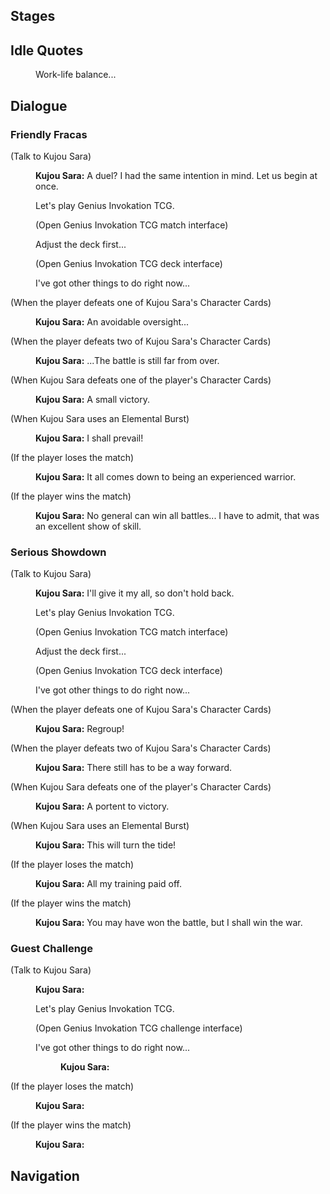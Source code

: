 {{Genius Invokation TCG Character Stages Intro}}

==Stages==
{{Genius Invokation TCG Stages/Detailed|Kujou Sara}}

==Idle Quotes==
{{Dialogue start}}
:{{DIcon|Idle}} Work-life balance...
{{Dialogue end}}

==Dialogue==
===Friendly Fracas===
{{Dialogue start}}
;(Talk to Kujou Sara)
:{{A|vo card kujousara invite easy 01.ogg}} '''Kujou Sara:''' A duel? I had the same intention in mind. Let us begin at once.
:{{DIcon}} Let's play Genius Invokation TCG.
:;(Open Genius Invokation TCG match interface)
:{{DIcon}} Adjust the deck first...
:;(Open Genius Invokation TCG deck interface)
:{{DIcon}} I've got other things to do right now...

;(When the player defeats one of Kujou Sara's Character Cards)
:{{A|vo card kujousara ingame easy 02.ogg}} '''Kujou Sara:''' An avoidable oversight...

;(When the player defeats two of Kujou Sara's Character Cards)
:{{A|vo card kujousara ingame easy 03.ogg}} '''Kujou Sara:''' ...The battle is still far from over.

;(When Kujou Sara defeats one of the player's Character Cards)
:{{A|vo card kujousara ingame easy 01.ogg}} '''Kujou Sara:''' A small victory.

;(When Kujou Sara uses an Elemental Burst)
:{{A|vo card kujousara ingame easy 04.ogg}} '''Kujou Sara:''' I shall prevail!

;(If the player loses the match)
:{{A|vo card kujousara invite easy 02.ogg}} '''Kujou Sara:''' It all comes down to being an experienced warrior.

;(If the player wins the match)
:{{A|vo card kujousara invite easy 03.ogg}} '''Kujou Sara:''' No general can win all battles... I have to admit, that was an excellent show of skill.
{{Dialogue end}}

===Serious Showdown===
{{Dialogue start}}
;(Talk to Kujou Sara)
:{{A|vo card kujousara invite hard 01.ogg}} '''Kujou Sara:''' I'll give it my all, so don't hold back.
:{{DIcon}} Let's play Genius Invokation TCG.
:;(Open Genius Invokation TCG match interface)
:{{DIcon}} Adjust the deck first...
:;(Open Genius Invokation TCG deck interface)
:{{DIcon}} I've got other things to do right now...

;(When the player defeats one of Kujou Sara's Character Cards)
:{{A|vo card kujousara ingame hard 02.ogg}} '''Kujou Sara:''' Regroup!

;(When the player defeats two of Kujou Sara's Character Cards)
:{{A|vo card kujousara ingame hard 03.ogg}} '''Kujou Sara:''' There still has to be a way forward.

;(When Kujou Sara defeats one of the player's Character Cards)
:{{A|vo card kujousara ingame hard 01.ogg}} '''Kujou Sara:''' A portent to victory.

;(When Kujou Sara uses an Elemental Burst)
:{{A|vo card kujousara ingame hard 04.ogg}} '''Kujou Sara:''' This will turn the tide!

;(If the player loses the match)
:{{A|vo card kujousara invite hard 02.ogg}} '''Kujou Sara:''' All my training paid off.

;(If the player wins the match)
:{{A|vo card kujousara invite hard 03.ogg}} '''Kujou Sara:''' You may have won the battle, but I shall win the war.
{{Dialogue end}}

===Guest Challenge===
{{Dialogue start}}
;(Talk to Kujou Sara)
:{{A|vo card kujousara freetalk 01.ogg}} '''Kujou Sara:''' {{tx}}
:{{DIcon}} Let's play Genius Invokation TCG.
:;(Open Genius Invokation TCG challenge interface)
:{{DIcon}} I've got other things to do right now...
::{{A|vo card kujousara leave 01.ogg}} '''Kujou Sara:''' {{tx}}

;(If the player loses the match)
:{{A|vo card kujousara endofgame win 01.ogg}} '''Kujou Sara:''' {{tx}}

;(If the player wins the match)
:{{A|vo card kujousara endofgame fail 01.ogg}} '''Kujou Sara:''' {{tx}}
{{Dialogue end}}

==Navigation==
{{Genius Invokation TCG Stages Navbox}}